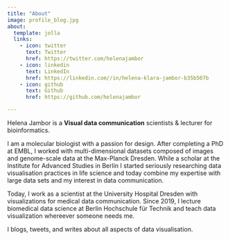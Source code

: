 ```yaml
---
title: "About"
image: profile_blog.jpg
about:
  template: jolla
  links:
    - icon: twitter
      text: Twitter
      href: https://twitter.com/helenajambor
    - icon: linkedin
      text: LinkedIn
      href: https://linkedin.com//in/helena-klara-jambor-b35b507b
    - icon: github
      text: Github
      href: https://github.com/helenajambor

---
```


Helena Jambor is a **Visual data communication** scientists & lecturer for bioinformatics.

I am a molecular biologist with a passion for design. After completing a PhD at EMBL, I worked with multi-dimensional datasets composed of images and genome-scale data at the <a hef="https://www.mpi-cbg.de/research/researchgroups/currentgroups/pavel-tomancak/research-focus">Max-Planck Dresden</a>. While a scholar at the Institute for Advanced Studies in Berlin I started seriously researching data visualisation practices in life science and today combine my expertise with large data sets and my interest in data communication.

Today, I work as a scientist at the University Hospital Dresden with visualizations for medical data communication. Since 2019, I lecture biomedical data science at Berlin Hochschule für Technik and teach data visualization whereever someone needs me.

I blogs, tweets, and writes about all aspects of data visualisation.


